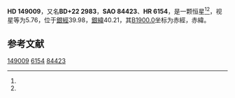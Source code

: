 {{Starbox begin
| name = HD 149009
}}
{{Starbox observe
| epoch = [[J2000.0|J2000.0]]
| constell = {{星座名待查}}<ref name=SIMBAD>{{cite web
 | url=http://simbad.u-strasbg.fr/simbad/sim-id?Ident=HR+6154
 | title =Pulsating variable Star
 | publisher=Centre de Données astronomiques de Strasbourg
 | work=SIMBAD
 | accessdate=2012-07-13}}</ref><ref name=DATA>{{cite web
 | url=http://vizier.u-strasbg.fr/viz-bin/VizieR-5?-out.add=.&-source=5050&-corr=PK=HR&-out.max=9999&HR=6154
 | title=VizieR Detailed Page
 | accessdate=2012-07-13
 | archive-url=https://web.archive.org/web/20190216085411/http://vizier.u-strasbg.fr/viz-bin/VizieR-5?-out.add=.&-source=5050&-corr=PK=HR&-out.max=9999&HR=6154
 | archive-date=2019-02-16
 | dead-url=yes
 }}</ref>
| 星官 = 
| ra = {{RA|16|31|13.4}}<ref name=SIMBAD /><ref name=DATA />
| dec = {{DEC|+22|11|43}}<ref name=SIMBAD /><ref name=DATA />
| appmag_v = 5.76<ref name=SIMBAD /><ref name=DATA />
}}
{{Starbox character
| class = gK5<ref name=SIMBAD /><ref name=DATA />
| b-v = 1.61<ref name=SIMBAD /><ref name=DATA />
| u-b = <ref name=SIMBAD /><ref name=DATA />
| r-i = <ref name=SIMBAD /><ref name=DATA />
| variable = 
}}
{{Starbox astrometry
| radial_v = 
| prop_mo_ra = -26
| parallax = 
| p_error = 
}}
{{Starbox catalog
| names =BD+22 2983，[[SAO星表|SAO]] 84423，[[HD星表|HD]] 149009，[[HR星表|HR]] 6154}}
{{Starbox reference |Simbad=HR+6154}}
{{Starbox end}}

'''HD 149009'''，又名'''BD+22 2983'''，'''SAO 84423'''、'''HR 6154'''，是一颗恒星<ref name=SIMBAD /><ref name=DATA />，视星等为5.76，位于[[銀道座標系|銀經]]39.98，[[銀道座標系|銀緯]]40.21，其[[B1900.0|B1900.0]]坐标为赤經{{RA|16|26|56.6}}，赤緯{{DEC|+22|40.21|37}}。

== 参考文献 ==
{{reflist}}

{{star-stub}}

[[Category:HD和HDE天體|149009]]
[[Category:HR天體|6154]]
[[Category:SAO天體|84423]]